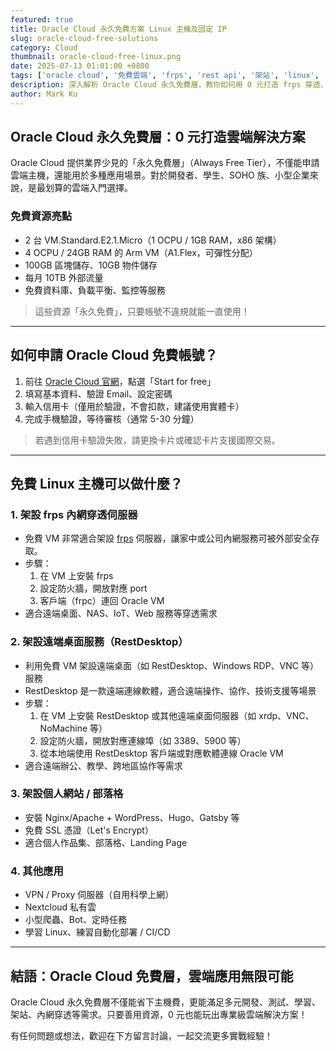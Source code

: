 ```yaml
---
featured: true
title: Oracle Cloud 永久免費方案 Linux 主機及固定 IP
slug: oracle-cloud-free-solutions
category: Cloud
thumbnail: oracle-cloud-free-linux.png
date: 2025-07-13 01:01:00 +0800
tags: ['oracle cloud', '免費雲端', 'frps', 'rest api', '架站', 'linux', '雲端主機', 'vm']
description: 深入解析 Oracle Cloud 永久免費層，教你如何用 0 元打造 frps 穿透、REST API 測試環境、個人網站等多元雲端應用，附申請、建置、常見問題與最佳實戰案例。
author: Mark Ku
---
```


## Oracle Cloud 永久免費層：0 元打造雲端解決方案

Oracle Cloud 提供業界少見的「永久免費層」（Always Free Tier），不僅能申請雲端主機，還能用於多種應用場景。對於開發者、學生、SOHO 族、小型企業來說，是最划算的雲端入門選擇。

### 免費資源亮點
- 2 台 VM.Standard.E2.1.Micro（1 OCPU / 1GB RAM，x86 架構）
- 4 OCPU / 24GB RAM 的 Arm VM（A1.Flex，可彈性分配）
- 100GB 區塊儲存、10GB 物件儲存
- 每月 10TB 外部流量
- 免費資料庫、負載平衡、監控等服務

> 這些資源「永久免費」，只要帳號不違規就能一直使用！

---

## 如何申請 Oracle Cloud 免費帳號？

1. 前往 [Oracle Cloud 官網](https://www.oracle.com/cloud/free/)，點選「Start for free」
2. 填寫基本資料、驗證 Email、設定密碼
3. 輸入信用卡（僅用於驗證，不會扣款，建議使用實體卡）
4. 完成手機驗證，等待審核（通常 5-30 分鐘）

> 若遇到信用卡驗證失敗，請更換卡片或確認卡片支援國際交易。

---

## 免費 Linux 主機可以做什麼？

### 1. 架設 frps 內網穿透伺服器
- 免費 VM 非常適合架設 [frps](https://github.com/fatedier/frp) 伺服器，讓家中或公司內網服務可被外部安全存取。
- 步驟：
  1. 在 VM 上安裝 frps
  2. 設定防火牆，開放對應 port
  3. 客戶端（frpc）連回 Oracle VM
- 適合遠端桌面、NAS、IoT、Web 服務等穿透需求

### 2. 架設遠端桌面服務（RestDesktop）
- 利用免費 VM 架設遠端桌面（如 RestDesktop、Windows RDP、VNC 等）服務
- RestDesktop 是一款遠端連線軟體，適合遠端操作、協作、技術支援等場景
- 步驟：
  1. 在 VM 上安裝 RestDesktop 或其他遠端桌面伺服器（如 xrdp、VNC、NoMachine 等）
  2. 設定防火牆，開放對應連線埠（如 3389、5900 等）
  3. 從本地端使用 RestDesktop 客戶端或對應軟體連線 Oracle VM
- 適合遠端辦公、教學、跨地區協作等需求

### 3. 架設個人網站 / 部落格
- 安裝 Nginx/Apache + WordPress、Hugo、Gatsby 等
- 免費 SSL 憑證（Let's Encrypt）
- 適合個人作品集、部落格、Landing Page

### 4. 其他應用
- VPN / Proxy 伺服器（自用科學上網）
- Nextcloud 私有雲
- 小型爬蟲、Bot、定時任務
- 學習 Linux、練習自動化部署 / CI/CD

---

## 結語：Oracle Cloud 免費層，雲端應用無限可能

Oracle Cloud 永久免費層不僅能省下主機費，更能滿足多元開發、測試、學習、架站、內網穿透等需求。只要善用資源，0 元也能玩出專業級雲端解決方案！

有任何問題或想法，歡迎在下方留言討論，一起交流更多實戰經驗！ 